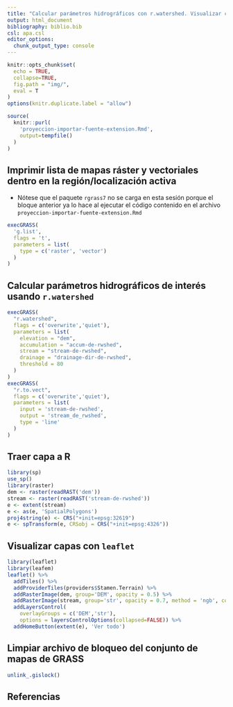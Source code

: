 ```yaml
---
title: "Calcular parámetros hidrográficos con r.watershed. Visualizar con leaflet"
output: html_document
bibliography: biblio.bib
csl: apa.csl
editor_options: 
  chunk_output_type: console
---
```


```r
knitr::opts_chunk$set(
  echo = TRUE,
  collapse=TRUE,
  fig.path = "img/",
  eval = T
)
options(knitr.duplicate.label = "allow")
```

<!-- Este .md fue generado a partir del .Rmd homónimo. Edítese el .Rmd -->

<!-- ## Retomar región de GRASS GIS creada en pasos previos -->

```r
source(
  knitr::purl(
    'proyeccion-importar-fuente-extension.Rmd',
    output=tempfile()
  )
)
```

## Imprimir lista de mapas ráster y vectoriales dentro en la región/localización activa

* Nótese que el paquete `rgrass7` no se carga en esta sesión porque el bloque anterior ya lo hace al ejecutar el código contenido en el archivo `proyeccion-importar-fuente-extension.Rmd`

```r
execGRASS(
  'g.list',
  flags = 't',
  parameters = list(
    type = c('raster', 'vector')
  )
)
```

## Calcular parámetros hidrográficos de interés usando `r.watershed`

```r
execGRASS(
  "r.watershed",
  flags = c('overwrite','quiet'),
  parameters = list(
    elevation = "dem",
    accumulation = "accum-de-rwshed",
    stream = "stream-de-rwshed",
    drainage = "drainage-dir-de-rwshed",
    threshold = 80
  )
)
execGRASS(
  "r.to.vect",
  flags = c('overwrite','quiet'),
  parameters = list(
    input = 'stream-de-rwshed',
    output = 'stream_de_rwshed',
    type = 'line'
  )
)
```

## Traer capa a R

```r
library(sp)
use_sp()
library(raster)
dem <- raster(readRAST('dem'))
stream <- raster(readRAST('stream-de-rwshed'))
e <- extent(stream)
e <- as(e, 'SpatialPolygons')
proj4string(e) <- CRS("+init=epsg:32619")
e <- spTransform(e, CRSobj = CRS("+init=epsg:4326"))
```

## Visualizar capas con `leaflet`

```r
library(leaflet)
library(leafem)
leaflet() %>%
  addTiles() %>%
  addProviderTiles(providers$Stamen.Terrain) %>%
  addRasterImage(dem, group='DEM', opacity = 0.5) %>%
  addRasterImage(stream, group='str', opacity = 0.7, method = 'ngb', colors = 'blue') %>% 
  addLayersControl(
    overlayGroups = c('DEM','str'),
    options = layersControlOptions(collapsed=FALSE)) %>% 
  addHomeButton(extent(e), 'Ver todo')
```


## Limpiar archivo de bloqueo del conjunto de mapas de GRASS

```r
unlink_.gislock()
```


## Referencias
